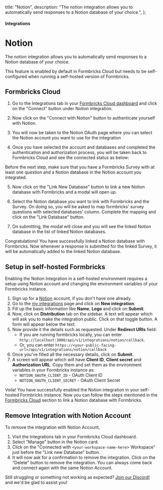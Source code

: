 

  title: "Notion",
  description:
    "The notion integration allows you to automatically send responses to a Notion database of your choice.",
};

#### Integrations

# Notion

The notion integration allows you to automatically send responses to a Notion database of your choice.

<Note>
  This feature is enabled by default in Formbricks Cloud but needs to be self-configured when running a
  self-hosted version of Formbricks.
</Note>

## Formbricks Cloud

1. Go to the Integrations tab in your [Formbricks Cloud dashboard](https://app.formbricks.com/) and click on the "Connect" button under Notion integration.

<MdxImage
  src={IntegrationsTab}
  alt="Formbricks Integrations Tab"
  quality="100"
  className="max-w-full rounded-lg sm:max-w-3xl"
/>

2. Now click on the "Connect with Notion" button to authenticate yourself with Notion.

<MdxImage
  src={ConnectWithNotion}
  alt="Connect Formbricks with your Notion account"
  quality="100"
  className="max-w-full rounded-lg sm:max-w-3xl"
/>

3. You will now be taken to the Notion OAuth page where you can select the Notion account you want to use for the integration

4. Once you have selected the account and databases and completed the authentication and authorization process, you will be taken back to Formbricks Cloud and see the connected status as below:

<MdxImage
  src={NotionConnected}
  alt="Formbricks is now connected with Notion"
  quality="100"
  className="max-w-full rounded-lg sm:max-w-3xl"
/>

<Note>
  Before the next step, make sure that you have a Formbricks Survey with at least one question and a Notion
  database in the Notion account you integrated.
</Note>

5. Now click on the "Link New Database" button to link a new Notion database with Formbricks and a modal will open up.

<MdxImage
  src={LinkSurveyWithDatabase}
  alt="Link Formbricks with a Notion database"
  quality="100"
  className="max-w-full rounded-lg sm:max-w-3xl"
/>

6. Select the Notion database you want to link with Formbricks and the Survey. On doing so, you will be asked to map formbricks' survey questions with selected databases' column. Complete the mapping and click on the "Link Database" button.

<MdxImage
  src={LinkWithDatabases}
  alt="Question to notion database column mapping"
  quality="100"
  className="max-w-full rounded-lg sm:max-w-3xl"
/>

7. On submitting, the modal will close and you will see the linked Notion database in the list of linked Notion databases.

<MdxImage
  src={ListLinkedDatabases}
  alt="List of linked notion databases"
  quality="100"
  className="max-w-full rounded-lg sm:max-w-3xl"
/>

Congratulations! You have successfully linked a Notion database with Formbricks. Now whenever a response is submitted for the linked Survey, it will be automatically added to the linked Notion database.

## Setup in self-hosted Formbricks

Enabling the Notion Integration in a self-hosted environment requires a setup using Notion account and changing the environment variables of your Formbricks instance.

1. Sign up for a [Notion](https://www.notion.so/) account, if you don't have one already.
2. Go to the [my integrations](https://www.notion.so/my-integrations) page and click on **New integration**.
3. Fill up the basic information like **Name**, **Logo** and click on **Submit**.
4. Now, click on **Distribution** tab on the sidebar. A text will appear which will ask you to make the integration public. Click on that toggle button. A form will appear below the text.
5. Now provide it the details such as requested. Under **Redirect URIs** field:
   - If you are running formbricks locally, you can enter `http://localhost:3000/api/v1/integrations/notion/callback`.
   - Or, you can enter `https://<your-public-facing-url>/api/v1/integrations/notion/callback`
6. Once you've filled all the necessary details, click on **Submit**.
7. A screen will appear which will have **Client ID**, **Client secret** and **Authorization URL**. Copy them and set them as the environment variables in your Formbricks instance as:
   - `NOTION_OAUTH_CLIENT_ID` - OAuth Client ID
   - `NOTION_OAUTH_CLIENT_SECRET` - OAuth Client Secret

Voila! You have successfully enabled the Notion integration in your self-hosted Formbricks instance. Now you can follow the steps mentioned in the [Formbricks Cloud](#formbricks-cloud) section to link a Notion database with Formbricks.

## Remove Integration with Notion Account

To remove the integration with Notion Account,

1. Visit the Integrations tab in your Formbricks Cloud dashboard.
2. Select "Manage" button in the Notion card.
3. Click on the "Connected with `<your-workspace-name-here`> Workspace" just before the "Link new Database" button.
4. It will now ask for a confirmation to remove the integration. Click on the "Delete" button to remove the integration. You can always come back and connect again with the same Notion Account.

<MdxImage
  src={DeleteConnection}
  alt="Delete Notion Integration with Formbricks"
  quality="100"
  className="max-w-full rounded-lg sm:max-w-3xl"
/>

Still struggling or something not working as expected? [Join our Discord!](https://formbricks.com/discord) and we'd be glad to assist you!
